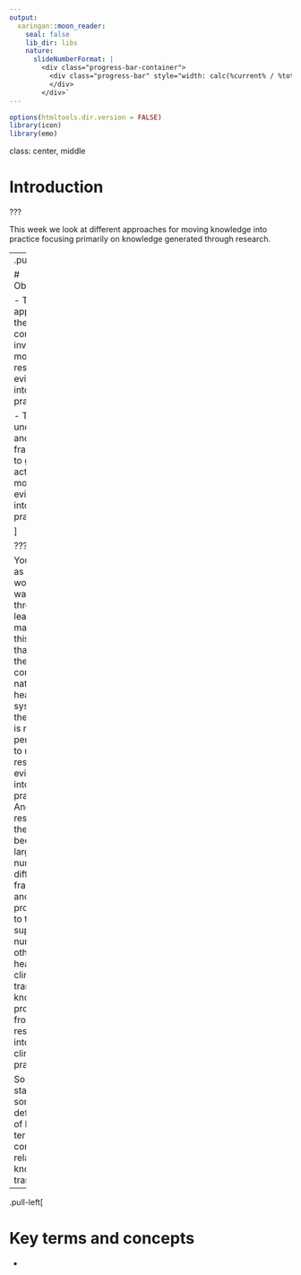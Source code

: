 ```yaml
---
output:
  xaringan::moon_reader:
    seal: false
    lib_dir: libs
    nature:
      slideNumberFormat: |
        <div class="progress-bar-container">
          <div class="progress-bar" style="width: calc(%current% / %total% * 100%);">
          </div>
        </div>`
---
```


```r
options(htmltools.dir.version = FALSE)
library(icon)
library(emo)
```

class:  center, middle

# Introduction


???

This week we look at different approaches for moving knowledge into practice focusing primarily on knowledge generated through research. 

---
.pull-left[

# Objectives


- To appreciate the complexity involved in moving research evidence into practice.

- To understand and use frameworks to guide activities to move evidence into practice. 

]

???

You'll see as you work your way through the learning material this week that due to the complex nature of health care systems - there really is no one perfect way to move research evidence into practice. And as a result, there has been a large number of different frameworks and models produced to try and support nurses and other healthcare clinicians to translate knowledge produced from research into their clinical practice.

So let's get started with some definitions of key terms and concepts related to knowledge translation.

---

.pull-left[

# Key terms and concepts

- 
